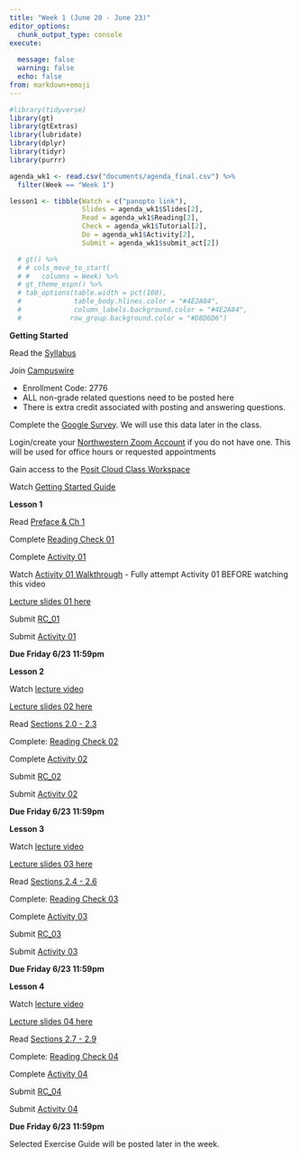 ```yaml
---
title: "Week 1 (June 20 - June 23)"
editor_options: 
  chunk_output_type: console
execute:
  
  message: false
  warning: false
  echo: false
from: markdown+emoji
---
```


```r
#library(tidyverse)
library(gt)
library(gtExtras)
library(lubridate)
library(dplyr)
library(tidyr)
library(purrr)

agenda_wk1 <- read.csv("documents/agenda_final.csv") %>% 
  filter(Week == "Week 1")

lesson1 <- tibble(Watch = c("panopto link"),
                  Slides = agenda_wk1$Slides[2],
                  Read = agenda_wk1$Reading[2],
                  Check = agenda_wk1$Tutorial[2],
                  Do = agenda_wk1$Activity[2],
                  Submit = agenda_wk1$submit_act[2])

  # gt() %>% 
  # # cols_move_to_start(
  # #   columns = Week) %>% 
  # gt_theme_espn() %>% 
  # tab_options(table.width = pct(100),
  #             table_body.hlines.color = "#4E2A84",
  #             column_labels.background.color = "#4E2A84",
  #            row_group.background.color = "#D8D6D6") 
```


::: slide-deck
**Getting Started**

::: source
Read the [Syllabus](course-syllabus.html)
:::

::: source
Join [Campuswire](https://campuswire.com/p/G84F5E750)

- Enrollment Code: 2776
- ALL non-grade related questions need to be posted here
- There is extra credit associated with posting and answering questions.
:::

::: source
Complete the [Google Survey](https://forms.gle/U3c1638vD9KSjXY9A). We will use this data later in the class.
:::

::: source
Login/create your [Northwestern Zoom Account](https://northwestern.zoom.us/) if you do not have one. This will be used for office hours or requested appointments
:::

::: source
Gain access to the [Posit Cloud Class Workspace](https://posit.cloud/spaces/321338/join?access_code=BB-Cb4PMABkmHV9nMMqwP4162fYUVhPASlTPPdlY)
:::

::: video
Watch [Getting Started Guide](https://northwestern.hosted.panopto.com/Panopto/Pages/Viewer.aspx?id=0940fe51-d384-4a4f-9226-b02500e8f6b6)
:::

:::


::: slide-deck
**Lesson 1**

::: source
Read [Preface & Ch 1](https://nustat.github.io/intro-stat-data-sci/)
:::

::: source
Complete [Reading Check 01](https://amkuyper.shinyapps.io/01_intro/)
:::

::: source
Complete [Activity 01](https://posit.cloud/spaces/321338/content/5176475)
:::

::: video
Watch [Activity 01 Walkthrough](https://northwestern.hosted.panopto.com/Panopto/Pages/Viewer.aspx?id=fe00baa1-56ca-47b8-a104-b02500d52a65)
- Fully attempt Activity 01 BEFORE watching this video
:::

::: slides
[Lecture slides 01 here](/slides/lec01.html)
:::

::: homework
Submit [RC_01](https://canvas.northwestern.edu/courses/192604/assignments/1244669)

Submit [Activity 01](https://canvas.northwestern.edu/courses/192604/assignments/1244634)

**Due Friday 6/23 11:59pm**
:::
:::


::: slide-deck
**Lesson 2**

::: video
Watch [lecture video](https://northwestern.hosted.panopto.com/Panopto/Pages/Viewer.aspx?id=b36326dd-acfa-4992-835c-b02500d52a36)
:::

::: slides
[Lecture slides 02 here](/slides/lec02.html)
:::

::: source
Read [Sections 2.0 - 2.3](https://nustat.github.io/intro-stat-data-sci/02-visualization.html)
:::

::: source
Complete: [Reading Check 02](https://amkuyper.shinyapps.io/02_ggplot1/)
:::

::: source
Complete [Activity 02](https://posit.cloud/spaces/321338/content/5176479)
:::

::: homework
Submit [RC_02](https://canvas.northwestern.edu/courses/192604/assignments/1244670)

Submit [Activity 02](https://canvas.northwestern.edu/courses/192604/assignments/1244635)

**Due Friday 6/23 11:59pm**
:::
:::


::: slide-deck
**Lesson 3**

::: video
Watch [lecture video](https://northwestern.hosted.panopto.com/Panopto/Pages/Viewer.aspx?id=39b31462-9c6b-4ed2-8e12-b02500d529c4)
:::

::: slides
[Lecture slides 03 here](/slides/lec03.html)
:::

::: source
Read [Sections 2.4 - 2.6](https://nustat.github.io/intro-stat-data-sci/02-visualization.html)
:::

::: source
Complete: [Reading Check 03](https://amkuyper.shinyapps.io/03_ggplot2/)
:::

::: source
Complete [Activity 03](https://posit.cloud/spaces/321338/content/5176480)
:::

::: homework
Submit [RC_03](https://canvas.northwestern.edu/courses/192604/assignments/1244671)

Submit [Activity 03](https://canvas.northwestern.edu/courses/192604/assignments/1244636)

**Due Friday 6/23 11:59pm**
:::
:::


::: slide-deck
**Lesson 4**

::: video
Watch [lecture video](https://northwestern.hosted.panopto.com/Panopto/Pages/Viewer.aspx?id=8b2b1856-a6e1-4ff0-a634-b02500d52991)
:::

::: slides
[Lecture slides 04 here](/slides/lec04.html)
:::

::: source
Read [Sections 2.7 - 2.9](https://nustat.github.io/intro-stat-data-sci/02-visualization.html)
:::

::: source
Complete: [Reading Check 04](https://amkuyper.shinyapps.io/04_ggplot3/)
:::

::: source
Complete [Activity 04](https://posit.cloud/spaces/321338/content/5176481)
:::

::: homework
Submit [RC_04](https://canvas.northwestern.edu/courses/192604/assignments/1244672)

Submit [Activity 04](https://canvas.northwestern.edu/courses/192604/assignments/1244637)

**Due Friday 6/23 11:59pm**
:::
:::


::: lab
Selected Exercise Guide will be posted later in the week.
:::
